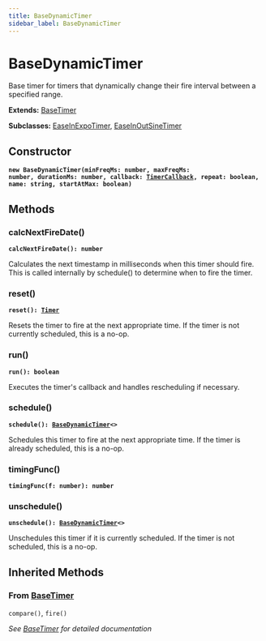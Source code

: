 ```yaml
---
title: BaseDynamicTimer
sidebar_label: BaseDynamicTimer
---
```


# BaseDynamicTimer

Base timer for timers that dynamically change their fire interval between
a specified range.

**Extends:** [BaseTimer](/api/classes/basetimer)

**Subclasses:** [EaseInExpoTimer](/api/classes/easeinexpotimer), [EaseInOutSineTimer](/api/classes/easeinoutsinetimer)

## Constructor

**<code>new BaseDynamicTimer(minFreqMs: number, maxFreqMs: number, durationMs: number, callback: [TimerCallback](/api/interfaces/timercallback), repeat: boolean, name: string, startAtMax: boolean)</code>**

## Methods

### calcNextFireDate()

**<code>calcNextFireDate(): number</code>**

Calculates the next timestamp in milliseconds when this timer should fire.
This is called internally by schedule() to determine when to fire the
timer.

### reset()

**<code>reset(): [Timer](/api/interfaces/timer)</code>**

Resets the timer to fire at the next appropriate time.
If the timer is not currently scheduled, this is a no-op.

### run()

**<code>run(): boolean</code>**

Executes the timer's callback and handles rescheduling if necessary.

### schedule()

**<code>schedule(): [BaseDynamicTimer](/api/classes/basedynamictimer)&lt;&gt;</code>**

Schedules this timer to fire at the next appropriate time.
If the timer is already scheduled, this is a no-op.

### timingFunc()

**<code>timingFunc(f: number): number</code>**

### unschedule()

**<code>unschedule(): [BaseDynamicTimer](/api/classes/basedynamictimer)&lt;&gt;</code>**

Unschedules this timer if it is currently scheduled.
If the timer is not scheduled, this is a no-op.

## Inherited Methods

### From [BaseTimer](/api/classes/basetimer)

`compare()`, `fire()`

*See [BaseTimer](/api/classes/basetimer) for detailed documentation*


